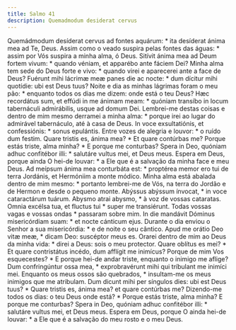 ```yaml
---
title: Salmo 41
description: Quemadmodum desiderat cervus
---
```


<div class="side-by-side not-content">
  <span>
    Quemádmodum desíderat cervus ad fontes aquárum: * ita desíderat ánima mea ad
    Te, Deus.
  </span>
  <span>
    Assim como o veado suspira pelas fontes das águas: * assim por Vós suspira a
    minha alma, ó Deus.
  </span>
  <span>
    Sitívit ánima mea ad Deum fortem vivum: * quando véniam, et apparébo ante
    fáciem Dei?
  </span>
  <span>
    Minha alma tem sede do Deus forte e vivo: * quando virei e aparecerei ante a
    face de Deus?
  </span>
  <span>
    Fuérunt mihi lácrimæ meæ panes die ac nocte: * dum dícitur mihi quotídie:
    ubi est Deus tuus?
  </span>
  <span>
    Noite e dia as minhas lágrimas foram o meu pão: * enquanto todos os dias me
    dizem: onde está o teu Deus?
  </span>
  <span>
    Hæc recordátus sum, et effúdi in me ánimam meam: * quóniam transíbo in locum
    tabernáculi admirábilis, usque ad domum Dei.
  </span>
  <span>
    Lembrei-me destas coisas e dentro de mim mesmo derramei a minha alma: *
    porque irei ao lugar do admirável tabernáculo, até à casa de Deus.
  </span>
  <span>In voce exsultatiónis, et confessiónis: * sonus epulántis.</span>
  <span>Entre vozes de alegria e louvor: * o ruído dum festim.</span>
  <span>Quare tristis es, ánima mea? * Et quare contúrbas me?</span>
  <span>Porque estás triste, alma minha? * E porque me conturbas?</span>
  <span>
    Spera in Deo, quóniam adhuc confitébor illi: * salutáre vultus mei, et Deus
    meus.
  </span>
  <span>
    Espera em Deus, porque ainda O hei-de louvar: * a Ele que é a salvação da
    minha face e meu Deus.
  </span>
  <span>
    Ad meípsum ánima mea conturbáta est: * proptérea memor ero tui de terra
    Jordánis, et Hermóniim a monte módico.
  </span>
  <span>
    Minha alma está abalada dentro de mim mesmo: * portanto lembrei-me de Vós,
    na terra do Jordão e de Hermon e desde o pequeno monte.
  </span>
  <span>Abýssus abýssum ínvocat, * in voce cataractárum tuárum.</span>
  <span>Abysmo atrai abysmo, * à voz de vossas cataratas.</span>
  <span>Omnia excélsa tua, et fluctus tui * super me transiérunt.</span>
  <span>Todas vossas vagas e vossas ondas * passaram sobre mim.</span>
  <span>
    In die mandávit Dóminus misericórdiam suam: * et nocte cánticum ejus.
  </span>
  <span>
    Durante o dia enviou o Senhor a sua misericórdia: * e de noite o seu
    cântico.
  </span>
  <span>Apud me orátio Deo vitæ meæ, * dicam Deo: suscéptor meus es.</span>
  <span>
    Orarei dentro de mim ao Deus da minha vida: * direi a Deus: sois o meu
    protector.
  </span>
  <span>
    Quare oblítus es mei? * Et quare contristátus incédo, dum afflígit me
    inimícus?
  </span>
  <span>
    Porque de mim Vos esquecestes? * E porque hei-de andar triste, enquanto o
    inimigo me aflige?
  </span>
  <span>
    Dum confringúntur ossa mea, * exprobravérunt mihi qui tríbulant me inimíci
    mei.
  </span>
  <span>
    Enquanto os meus ossos são quebrados, * insultam-me os meus inimigos que me
    atribulam.
  </span>
  <span>
    Dum dicunt mihi per síngulos dies: ubi est Deus tuus? * Quare tristis es,
    ánima mea? et quare contúrbas me?
  </span>
  <span>
    Dizendo-me todos os dias: o teu Deus onde está? * Porque estás triste, alma
    minha? E porque me conturbas?
  </span>
  <span>
    Spera in Deo, quóniam adhuc confitébor illi: * salutáre vultus mei, et Deus
    meus.
  </span>
  <span>
    Espera em Deus, porque O ainda hei-de louvar: * a Ele que é a salvação do
    meu rosto e o meu Deus.
  </span>
</div>
